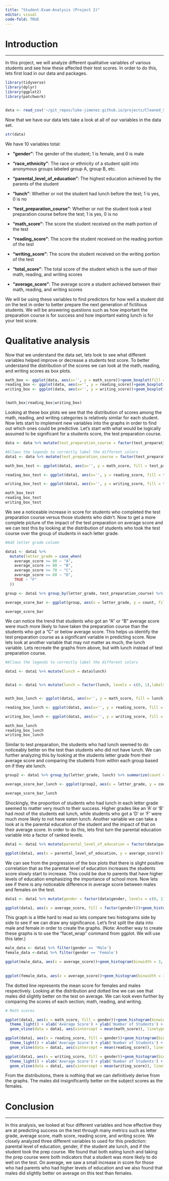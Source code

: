 ```yaml
---
title: "Student-Exam-Analysis (Project 2)"
editor: visual
code-fold: TRUE
---
```


# Introduction

-------

In this project, we will analyze different qualitative variables of various students and see how these affected their test scores. In order to do this, lets first load in our data and packages.

```r
library(tidyverse)
library(dplyr)
library(ggplot2)
library(patchwork)


data <- read_csv('~/git_repos/luke-jimenez.github.io/projects/Cleaned_Students_Performance.csv')
```

Now that we have our data lets take a look at all of our variables in the data set.

```r
str(data)
```
We have 10 variables total:

- **"gender"**: The gender of the student; 1 is female, and 0 is male

- **"race_ethnicity"**: The race or ethnicity of a student split into anonymous groups labeled group A, group B, etc.

- **"parental_level_of_education"**: The highest education achieved by the parents of the student

- **"lunch"**: Whether or not the student had lunch before the test; 1 is yes, 0 is no

- **"test_preparation_course"**: Whether or not the student took a test preparation course before the test; 1 is yes, 0 is no

- **"math_score"**: The score the student received on the math portion of the test

- **"reading_score"**: The score the student received on the reading portion of the test

- **"writing_score"**: The score the student received on the writing portion of the test

- **"total_score"**: The total score of the student which is the sum of their math, reading, and writing scores

- **"average_score"**: The average score a student achieved between their math, reading, and writing scores


We will be using these variables to find predictors for how well a student did on the test in order to better prepare the next generation of fictitious students. We will be answering questions such as how important the preparation course is for success and how important eating lunch is for your test score.

# Qualitative analysis

Now that we understand the data set, lets look to see what different variables helped improve or decrease a students test score. To better understand the distribution of the scores we can look at the math, reading, and writing scores as box plots.

```r

math_box <- ggplot(data, aes(x='', y = math_score))+geom_boxplot(fill = 'lightblue', width = 0.5)+theme_light() + ylab('Math Score') + theme(axis.ticks.x = element_blank(), axis.text.x = element_blank())
reading_box <- ggplot(data, aes(x='', y = reading_score))+geom_boxplot(fill = 'pink', width = 0.5)+theme_light() + ylab('Reading Score')+ theme(axis.ticks.x = element_blank(), axis.text.x = element_blank())
writing_box <- ggplot(data, aes(x='', y = writing_score))+geom_boxplot(fill = 'lightyellow', width = 0.5)+theme_light() + ylab('Writing Score')+ theme(axis.ticks.x = element_blank(), axis.text.x = element_blank())


(math_box|reading_box|writing_box)
```

Looking at these box plots we see that the distribution of scores among the math, reading, and writing categories is relatively similar for each student. Now lets start to implement new variables into the graphs in order to find out which ones could be predictive. Let's start with what would be logically assumed to be significant for a students score, the test preparation course.


```r

data <- data %>% mutate(test_preparation_course = factor(test_preparation_course))

#Allows the legends to correctly label the different colors
data1 <- data %>% mutate(test_preparation_course = factor(test_preparation_course, levels = c(0, 1),labels = c("No Prep", "Completed Prep")))

math_box_test <- ggplot(data1, aes(x='', y = math_score, fill = test_preparation_course))+geom_boxplot(width = 0.5)+theme_light() + ylab('Math Score') + theme(axis.ticks.x = element_blank(), axis.text.x = element_blank())+labs(fill = 'Test Preparation')+xlab('')

reading_box_test <- ggplot(data1, aes(x='', y = reading_score, fill = test_preparation_course))+geom_boxplot(width = 0.5)+theme_light() + ylab('Reading Score')+ theme(axis.ticks.x = element_blank(), axis.text.x = element_blank()) + labs(fill = 'Test Preparation')+xlab('')

writing_box_test <- ggplot(data1, aes(x='', y = writing_score, fill = test_preparation_course))+geom_boxplot(width = 0.5)+theme_light() + ylab('Writing Score')+ theme(axis.ticks.x = element_blank(), axis.text.x = element_blank()) +labs(fill = 'Test Preparation')+xlab('')

```


```r
math_box_test
reading_box_test
writing_box_test
```

We see a noticeable increase in score for students who completed the test preparation course versus those students who didn't. Now to get a more complete picture of the impact of the test preparation on average score and we can test this by looking at the distribution of students who took the test course over the group of students in each letter grade.

```r


#Add letter grade column

data1 <- data1 %>%
  mutate(letter_grade = case_when(
    average_score >= 90 ~ "A",
    average_score >= 80 ~ "B",
    average_score >= 70 ~ "C",
    average_score >= 60 ~ "D",
    TRUE ~ "F"
  ))

group <- data1 %>% group_by(letter_grade, test_preparation_course) %>% summarize(count = n(), .groups = 'drop')

average_score_bar <- ggplot(group, aes(x = letter_grade, y = count, fill = test_preparation_course))+geom_col(position = 'dodge')+ theme_light() + ylab("Count") + xlab("Letter Grade") + labs(fill = "Test Preparation Course")

average_score_bar
```

We can notice the trend that students who got an "A" or "B" average score were much more likely to have taken the preparation course than the students who got a "C" or below average score. This helps us identify the test preparation course as a significant variable in predicting score. Now lets look at another variable that may not matter as much, the lunch variable. Lets recreate the graphs from above, but with lunch instead of test preparation course.

```r


#Allows the legends to correctly label the different colors

data1 <- data1 %>% mutate(lunch = data$lunch)


data1 <- data1 %>% mutate(lunch = factor(lunch, levels = c(0, 1),labels = c("No", "Yes")))


math_box_lunch <- ggplot(data1, aes(x='', y = math_score, fill = lunch))+geom_boxplot(width = 0.5)+theme_light() + ylab('Math Score') + theme(axis.ticks.x = element_blank(), axis.text.x = element_blank())+labs(fill = 'Did the student have lunch?')+xlab('')

reading_box_lunch <- ggplot(data1, aes(x='', y = reading_score, fill = lunch))+geom_boxplot(width = 0.5)+theme_light() + ylab('Reading Score') + theme(axis.ticks.x = element_blank(), axis.text.x = element_blank())+labs(fill = 'Did the student have lunch?')+xlab('')

writing_box_lunch <- ggplot(data1, aes(x='', y = writing_score, fill = lunch))+geom_boxplot(width = 0.5)+theme_light() + ylab('Math Score') + theme(axis.ticks.x = element_blank(), axis.text.x = element_blank())+labs(fill = 'Did the student have lunch?')+xlab('')

```

```r
math_box_lunch
reading_box_lunch
writing_box_lunch
```

Similar to test preparation, the students who had lunch seemed to do noticeably better on the test than students who did not have lunch. We can further analyzing this by looking at the students letter grade from their average score and comparing the students from within each group based on if they ate lunch.

```r
group2 <- data1 %>% group_by(letter_grade, lunch) %>% summarize(count = n(), .groups = 'drop')

average_score_bar_lunch <- ggplot(group2, aes(x = letter_grade, y = count, fill = lunch))+geom_col(position = 'dodge')+ theme_light() + ylab("Count") + xlab("Letter Grade") + labs(fill = "Did the student have lunch?")

average_score_bar_lunch
```
Shockingly, the proportion of students who had lunch in each letter grade seemed to matter very much to their success. Higher grades like an 'A' or 'B' had most of the students eat lunch, while students who got a 'D' or 'F' were much more likely to not have eaten lunch. Another variable we can take a look at is the parental education of the student and the impact of that on their average score. In order to do this, lets first turn the parental education variable into a factor of ranked levels.

```r

data1 <- data1 %>% mutate(parental_level_of_education = factor(data$parental_level_of_education, levels = c('some high school', 'high school', 'some college', "associate's degree", "bachelor's degree", "master's degree"), labels = c('Some High School','High School', 'Some College', "Associate's Degree", "Bachelor's Degree", "Master's Degree"), ordered = TRUE))

ggplot(data1, aes(x = parental_level_of_education, y = average_score))+geom_boxplot(position = position_dodge(width = 2), fill ='lightgreen')+theme_light() + xlab('Level of Parental Education') + ylab('Average Score')
```
We can see from the progression of the box plots that there is slight positive correlation that as the parental level of education increases the students score slowly start to increase. This could be due to parents that have higher levels of education emphasizing the importance of school more. Now lets see if there is any noticeable difference in average score between males and females on the test.


```r
data1 <- data1 %>% mutate(gender = factor(data$gender, levels = c(0, 1),labels = c("Male", "Female")))

ggplot(data1, aes(x = average_score, fill = factor(gender)))+geom_histogram(binwidth = 3) + theme_light() + xlab('Average Score') + ylab('Number of Students') + labs(fill = 'Gender')
```

This graph is a little hard to read so lets compare two histograms side by side to see if we can draw any significance. Let's first split the data into male and female in order to create the graphs. (Note: Another way to create these graphs is to use the "facet_wrap" command from ggplot. We will use this later.)

```r

male_data <- data1 %>% filter(gender == 'Male')
female_data <-data1 %>% filter(gender == 'Female')

ggplot(male_data, aes(x = average_score))+geom_histogram(binwidth = 3, fill = 'lightblue') + theme_light() + xlab('Average Score') + ylab('Number of Students') + labs(title = 'Male distribution of Scores') + geom_vline(aes(xintercept = mean(male_data$average_score)), linetype = 'dashed', fill = 'lightgrey')+xlim(0,101)
  
  
ggplot(female_data, aes(x = average_score))+geom_histogram(binwidth = 3, , fill = 'lightpink') + theme_light() + xlab('Average Score') + ylab('Number of Students') + labs(title = 'Female distribution of Scores')+ geom_vline(aes(xintercept =mean(female_data$average_score)), linetype = 'dashed', fill = 'lightgrey') +xlim(0,101)

```


The dotted line represents the mean score for females and males respectively. Looking at the distribution and dotted line we can see that males did slightly better on the test on average. We can look even further by comparing the scores of each section; math, reading, and writing.

```r
# Math scores

ggplot(data1, aes(x = math_score, fill = gender))+geom_histogram(binwidth = 3) + 
  theme_light() + xlab('Average Score') + ylab('Number of Students') + facet_wrap(~gender) + scale_fill_manual(values = c('Male' = 'lightblue', 'Female' = 'lightpink'))+
  geom_vline(data = data1, aes(xintercept = mean(math_score)), linetype = "dashed", color = "black") + labs(title = 'Distribution of Math Scores')

ggplot(data1, aes(x = reading_score, fill = gender))+geom_histogram(binwidth = 3) + 
  theme_light() + xlab('Average Score') + ylab('Number of Students') + facet_wrap(~gender) + scale_fill_manual(values = c('Male' = 'lightblue', 'Female' = 'lightpink'))+
  geom_vline(data = data1, aes(xintercept = mean(reading_score)), linetype = "dashed", color = "black") + labs(title = 'Distribution of Reading Scores')

ggplot(data1, aes(x = writing_score, fill = gender))+geom_histogram(binwidth = 3) + 
  theme_light() + xlab('Average Score') + ylab('Number of Students') + facet_wrap(~gender) + scale_fill_manual(values = c('Male' = 'lightblue', 'Female' = 'lightpink'))+
  geom_vline(data = data1, aes(xintercept = mean(writing_score)), linetype = "dashed", color = "black") + labs(title = 'Distribution of Writing Scores')
```

From the distributions, there is nothing that we can definitively derive from the graphs. The males did insignificantly better on the subject scores as the females.

# Conclusion

------

In this analysis, we looked at four different variables and how effective they are at predicting success on the test through many metrics such as letter grade, average score, math score, reading score, and writing score. We closely analyzed three different variables to used for this prediction: parental level of education, gender, if the student ate lunch, and if the student took the prep course. We found that both eating lunch and taking the prep course were both indicators that a student was more likely to do well on the test. On average, we saw a small increase in score for those who had parents who had higher levels of education and we also found that males did slightly better on average on this test than females.



